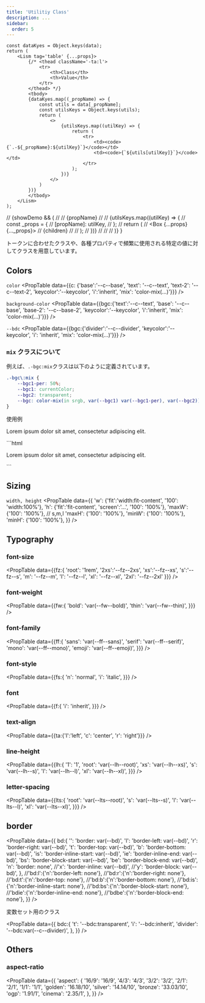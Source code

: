 ```yaml
---
title: 'Utilitiy Class'
description: ...
sidebar:
  order: 5
---
```



	const dataKyes = Object.keys(data);
	return (
		<Lism tag='table' {...props}>
			{/* <thead className='-ta:l'>
				<tr>
					<th>Class</th>
					<th>Value</th>
				</tr>
			</thead> */}
			<tbody>
			{dataKyes.map((_propName) => {
				const utils = data[_propName];
				const utilsKeys = Object.keys(utils);
				return (
					<>
						{utilsKeys.map((utilKey) => {
							return (
								<tr>
									<td><code>{`.-${_propName}:${utilKey}`}</code></td>
									<td><code>{`${utils[utilKey]}`}</code></td>
								</tr>
							);
						})}
					</>
				)
			})}
			</tbody>
		</Lism>
	);

// 				{showDemo && (
// 				<Preview>
// 					<PreviewTitle>{propName}</PreviewTitle>
// 					<PreviewArea>
// 					{utilsKeys.map((utilKey) => {
// 						const _props = {
// 							[propName]: utilKey,
// 						};
// 						return (
// 							<Box {...props} {..._props}>
// 								{children}
// 							</Box>
// 						);
// 					})}
// 					</PreviewArea>
// 				</Preview>
// 			)}
}

トークンに合わせたクラスや、各種プロパティで頻繁に使用される特定の値に対してクラスを用意しています。

## Colors

<Lism mbs='50' fz='l' fw='b' px='20' bd='is'>`color`</Lism>
<PropTable
	data={{c: {'base':'--c--base', 'text': '--c--text', 'text-2': '--c--text-2', 'keycolor':'--keycolor', 'i':'inherit', 'mix': 'color-mix(...)'}}}
/>


<Lism mbs='50' fz='l' fw='b' px='20' bd='is'>`background-color`</Lism>
<PropTable
	data={{bgc:{'text':'--c--text', 'base': '--c--base', 'base-2': '--c--base-2', 'keycolor':'--keycolor', 'i':'inherit', 'mix': 'color-mix(...)'}}}
/>

<Lism mbs='50' fz='l' fw='b' px='20' bd='is'>`--bdc`</Lism>
<PropTable
	data={{bgc:{'divider':'--c--divider', 'keycolor':'--keycolor', 'i': 'inherit', 'mix': 'color-mix(...)'}}}
/>

### `mix` クラスについて

例えば、`.-bgc:mix`クラスは以下のように定義されています。

```css
.-bgc\:mix {
	--bgc1-per: 50%;
	--bgc1: currentColor;
	--bgc2: transparent;
	--bgc: color-mix(in srgb, var(--bgc1) var(--bgc1-per), var(--bgc2));
}
```

<Preview>
	<PreviewTitle>使用例</PreviewTitle>
	<PreviewArea resize p='30'>
		<div className='-bgc:mix -p:30' style={{'--bgc1': 'var(--blue)', '--bgc1-per': '10%'}}>
			<p className='-c:mix' style={{'--c1': 'var(--blue)', '--c1-per': '40%', '--c2': 'currentColor'}}>Lorem ipsum dolor sit amet, consectetur adipiscing elit.</p>
		</div>
	</PreviewArea>
	<PreviewCode slot="tab" label="HTML">
		```html
		<div className='-bgc:mix -p:30' style='--bgc1:var(--blue);--bgc1-per:10%'>
			<p className='-c:mix' style='--c1:var(--blue);--c1-per:40%;--c2:currentColor'>
				Lorem ipsum dolor sit amet, consectetur adipiscing elit.
			</p>
		</div>
		```
	</PreviewCode>
</Preview>


## Sizing

<Lism mbs='50' fz='l' fw='b' px='20' bd='is'>`width, height`</Lism>
<PropTable
	data={{
		'w': {'fit':'width:fit-content', '100': 'width:100%'},
		'h': {'fit':'fit-content', 'screen':'...', '100': '100%'},
		'maxW': {'100': '100%'}, // s,m,l
		'maxH': {'100': '100%'},
		'minW': {'100': '100%'},
		'minH': {'100': '100%'},
	}}
/>



## Typography

### font-size

<PropTable
	data={{fz:{
		'root': '1rem',
		'2xs':'--fz--2xs',
		'xs':'--fz--xs',
		's':'--fz--s',
		'm': '--fz--m',
		'l': '--fz--l',
		'xl': '--fz--xl',
		'2xl': '--fz--2xl'
	}}}
/>

### font-weight
<PropTable
	data={{fw:{
		'bold': 'var(--fw--bold)',
		'thin': 'var(--fw--thin)',
	}}}
/>


### font-family
<PropTable
	data={{ff:{
		'sans': 'var(--ff--sans)',
		'serif': 'var(--ff--serif)',
		'mono': 'var(--ff--mono)',
		'emoji': 'var(--ff--emoji)',
	}}}
/>

### font-style
<PropTable
	data={{fs:{
		'n': 'normal',
		'i': 'italic',
	}}}
/>

### font
<PropTable
	data={{f:{
		'i': 'inherit',
	}}}
/>

### text-align
<PropTable
	data={{ta:{'l':'left', 'c': 'center', 'r': 'right'}}}
/>


### line-height

<PropTable
	data={{lh:{
		'1': '1',
		'root': 'var(--lh--root)',
		'xs': 'var(--lh--xs)',
		's': 'var(--lh--s)',
		'l': 'var(--lh--l)',
		'xl': 'var(--lh--xl)',
	}}}
/>

### letter-spacing

<PropTable
	data={{lts:{
		'root': 'var(--lts--root)',
		's': 'var(--lts--s)',
		'l': 'var(--lts--l)',
		'xl': 'var(--lts--xl)',
	}}}
/>



## border


<PropTable
	data={{
		bd:{
			'': 'border: var(--bd)',
			'l': 'border-left: var(--bd)',
			'r': 'border-right: var(--bd)',
			't': 'border-top: var(--bd)',
			'b': 'border-bottom: var(--bd)',
			'is': 'border-inline-start: var(--bd)',
			'ie': 'border-inline-end: var(--bd)',
			'bs': 'border-block-start: var(--bd)',
			'be': 'border-block-end: var(--bd)',
			'n': 'border: none',
			//'x': 'border-inline: var(--bd)',
			//'y': 'border-block: var(--bd)',
		},
		//'bd:l':{'n':'border-left: none'},
		//'bd:r':{'n':'border-right: none'},
		//'bd:t':{'n':'border-top: none'},
		//'bd:b':{'n':'border-bottom: none'},
		//'bd:is':{'n':'border-inline-start: none'},
		//'bd:bs':{'n':'border-block-start: none'},
		//'bdie':{'n':'border-inline-end: none'},
		//'bdbe':{'n':'border-block-end: none'},
	}}
/>

変数セット用のクラス

<PropTable
	data={{
		bdc:{
			't': '--bdc:transparent',
			'i': '--bdc:inherit',
			'divider': '--bdc:var(--c--divider)',
		},
	}}
/>



## Others

### aspect-ratio

<PropTable
	data={{
		'aspect': {
			'16/9': '16/9',
			'4/3': '4/3',
			'3/2': '3/2',
			'2/1': '2/1',
			'1/1': '1/1',
			'golden': '16.18/10',
			'silver': '14.14/10',
			'bronze': '33.03/10',
			'ogp': '1.91/1',
			'cinema': '2.35/1',
		},
	}}
/>
